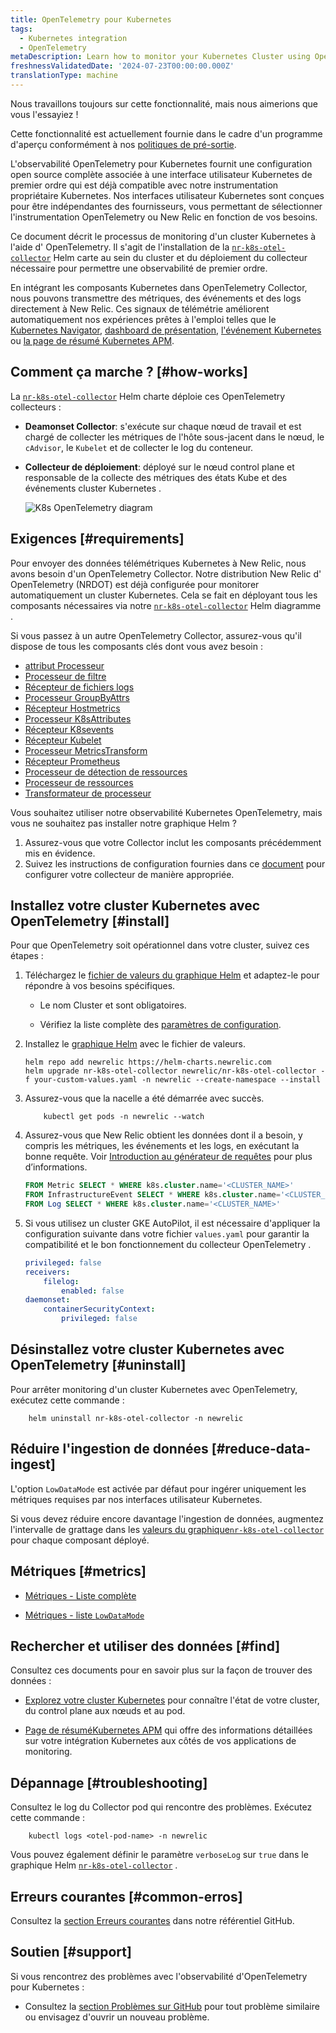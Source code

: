 ```yaml
---
title: OpenTelemetry pour Kubernetes
tags:
  - Kubernetes integration
  - OpenTelemetry
metaDescription: Learn how to monitor your Kubernetes Cluster using OpenTelemetry
freshnessValidatedDate: '2024-07-23T00:00:00.000Z'
translationType: machine
---
```


<Callout title="Aperçu">
  Nous travaillons toujours sur cette fonctionnalité, mais nous aimerions que vous l&apos;essayiez !

  Cette fonctionnalité est actuellement fournie dans le cadre d&apos;un programme d&apos;aperçu conformément à nos [politiques de pré-sortie](/docs/licenses/license-information/referenced-policies/new-relic-pre-release-policy).
</Callout>

L&apos;observabilité OpenTelemetry pour Kubernetes fournit une configuration open source complète associée à une interface utilisateur Kubernetes de premier ordre qui est déjà compatible avec notre instrumentation propriétaire Kubernetes. Nos interfaces utilisateur Kubernetes sont conçues pour être indépendantes des fournisseurs, vous permettant de sélectionner l&apos;instrumentation OpenTelemetry ou New Relic en fonction de vos besoins.

Ce document décrit le processus de monitoring d&apos;un cluster Kubernetes à l&apos;aide d&apos; OpenTelemetry. Il s&apos;agit de l&apos;installation de la [`nr-k8s-otel-collector`](https://github.com/newrelic/helm-charts/tree/master/charts/nr-k8s-otel-collector) Helm carte au sein du cluster et du déploiement du collecteur nécessaire pour permettre une observabilité de premier ordre.

En intégrant les composants Kubernetes dans OpenTelemetry Collector, nous pouvons transmettre des métriques, des événements et des logs directement à New Relic. Ces signaux de télémétrie améliorent automatiquement nos expériences prêtes à l&apos;emploi telles que le [Kubernetes Navigator](/docs/kubernetes-pixie/kubernetes-integration/understand-use-data/kubernetes-cluster-explorer/#navigator-preview), [dashboard de présentation](/docs/kubernetes-pixie/kubernetes-integration/understand-use-data/kubernetes-cluster-explorer/#cluster-overview-dashboard), [l&apos;événement Kubernetes ](/docs/kubernetes-pixie/kubernetes-integration/understand-use-data/kubernetes-cluster-explorer/#browse-your-kubernetes-events)ou [la page de résumé Kubernetes APM](/docs/apm/apm-ui-pages/monitoring/kubernetes-summary-page/).

## Comment ça marche ? [#how-works]

La [`nr-k8s-otel-collector`](https://github.com/newrelic/helm-charts/tree/master/charts/nr-k8s-otel-collector) Helm charte déploie ces OpenTelemetry collecteurs :

* **Deamonset Collector**: s&apos;exécute sur chaque nœud de travail et est chargé de collecter les métriques de l&apos;hôte sous-jacent dans le nœud, le `cAdvisor`, le `Kubelet` et de collecter le log du conteneur.

* **Collecteur de déploiement**: déployé sur le nœud control plane et responsable de la collecte des métriques des états Kube et des événements cluster Kubernetes .

  <img title="K8s OpenTelemetry diagram" alt="K8s OpenTelemetry diagram" src="/images/infrastructure_diagram_k8s-otel-stack.webp" />

## Exigences [#requirements]

Pour envoyer des données télémétriques Kubernetes à New Relic, nous avons besoin d&apos;un OpenTelemetry Collector. Notre distribution New Relic d&apos; OpenTelemetry (NRDOT) est déjà configurée pour monitorer automatiquement un cluster Kubernetes. Cela se fait en déployant tous les composants nécessaires via notre [`nr-k8s-otel-collector`](https://github.com/newrelic/helm-charts/tree/master/charts/nr-k8s-otel-collector) Helm diagramme .

Si vous passez à un autre OpenTelemetry Collector, assurez-vous qu&apos;il dispose de tous les composants clés dont vous avez besoin :

* [attribut Processeur](https://github.com/open-telemetry/opentelemetry-collector-contrib/tree/main/processor/attributesprocessor)
* [Processeur de filtre](https://github.com/open-telemetry/opentelemetry-collector-contrib/tree/main/processor/filterprocessor)
* [Récepteur de fichiers logs](https://github.com/open-telemetry/opentelemetry-collector-contrib/tree/main/receiver/filelogreceiver)
* [Processeur GroupByAttrs](https://github.com/open-telemetry/opentelemetry-collector-contrib/tree/main/processor/groupbyattrsprocessor)
* [Récepteur Hostmetrics](https://github.com/open-telemetry/opentelemetry-collector-contrib/tree/main/receiver/hostmetricsreceiver)
* [Processeur K8sAttributes](https://github.com/open-telemetry/opentelemetry-collector-contrib/tree/main/processor/k8sattributesprocessor)
* [Récepteur K8sevents](https://github.com/open-telemetry/opentelemetry-collector-contrib/tree/main/receiver/k8seventsreceiver)
* [Récepteur Kubelet](https://github.com/open-telemetry/opentelemetry-collector-contrib/tree/main/receiver/kubeletstatsreceiver)
* [Processeur MetricsTransform](https://github.com/open-telemetry/opentelemetry-collector-contrib/tree/main/processor/metricstransformprocessor)
* [Récepteur Prometheus](https://github.com/open-telemetry/opentelemetry-collector-contrib/tree/main/receiver/prometheusreceiver)
* [Processeur de détection de ressources](https://github.com/open-telemetry/opentelemetry-collector-contrib/tree/main/processor/resourcedetectionprocessor)
* [Processeur de ressources](https://github.com/open-telemetry/opentelemetry-collector-contrib/tree/main/processor/resourceprocessor)
* [Transformateur de processeur](https://github.com/open-telemetry/opentelemetry-collector-contrib/tree/main/processor/transformprocessor)

<Callout variant="tip">
  Vous souhaitez utiliser notre observabilité Kubernetes OpenTelemetry, mais vous ne souhaitez pas installer notre graphique Helm ?

  1. Assurez-vous que votre Collector inclut les composants précédemment mis en évidence.
  2. Suivez les instructions de configuration fournies dans ce [document](https://github.com/newrelic/helm-charts/blob/master/charts/nr-k8s-otel-collector/collector.md) pour configurer votre collecteur de manière appropriée.
</Callout>

## Installez votre cluster Kubernetes avec OpenTelemetry [#install]

Pour que OpenTelemetry soit opérationnel dans votre cluster, suivez ces étapes :

1. Téléchargez le [fichier de valeurs du graphique Helm](https://github.com/newrelic/helm-charts/tree/master/charts/nr-k8s-otel-collector/values.yaml#L20-L24) et adaptez-le pour répondre à vos besoins spécifiques.

   * Le nom Cluster et <InlinePopover type="licenseKey" />sont obligatoires.

   * Vérifiez la liste complète des [paramètres de configuration](https://github.com/newrelic/helm-charts/tree/master/charts/nr-k8s-otel-collector#values).

2. Installez le [graphique Helm](https://github.com/newrelic/helm-charts/tree/master/charts/nr-k8s-otel-collector) avec le fichier de valeurs.

   ```shell
   helm repo add newrelic https://helm-charts.newrelic.com
   helm upgrade nr-k8s-otel-collector newrelic/nr-k8s-otel-collector -f your-custom-values.yaml -n newrelic --create-namespace --install
   ```

3. Assurez-vous que la nacelle a été démarrée avec succès.

   ```shell
       kubectl get pods -n newrelic --watch
   ```

4. Assurez-vous que New Relic obtient les données dont il a besoin, y compris les métriques, les événements et les logs, en exécutant la bonne requête. Voir [Introduction au générateur de requêtes](/docs/query-your-data/explore-query-data/query-builder/introduction-query-builder/) pour plus d’informations.

   ```sql
   FROM Metric SELECT * WHERE k8s.cluster.name='<CLUSTER_NAME>'
   FROM InfrastructureEvent SELECT * WHERE k8s.cluster.name='<CLUSTER_NAME>'
   FROM Log SELECT * WHERE k8s.cluster.name='<CLUSTER_NAME>'
   ```

5. Si vous utilisez un cluster GKE AutoPilot, il est nécessaire d&apos;appliquer la configuration suivante dans votre fichier `values.yaml` pour garantir la compatibilité et le bon fonctionnement du collecteur OpenTelemetry .

   ```yaml
   privileged: false
   receivers:
       filelog:
           enabled: false
   daemonset:
       containerSecurityContext:
           privileged: false
   ```

## Désinstallez votre cluster Kubernetes avec OpenTelemetry [#uninstall]

Pour arrêter monitoring d&apos;un cluster Kubernetes avec OpenTelemetry, exécutez cette commande :

```shell
    helm uninstall nr-k8s-otel-collector -n newrelic
```

## Réduire l&apos;ingestion de données [#reduce-data-ingest]

L&apos;option `LowDataMode` est activée par défaut pour ingérer uniquement les métriques requises par nos interfaces utilisateur Kubernetes.

Si vous devez réduire encore davantage l&apos;ingestion de données, augmentez l&apos;intervalle de grattage dans les [valeurs du graphique`nr-k8s-otel-collector` ](https://github.com/newrelic/helm-charts/tree/master/charts/nr-k8s-otel-collector#values)pour chaque composant déployé.

## Métriques [#metrics]

* [Métriques - Liste complète](https://github.com/newrelic/helm-charts/tree/master/charts/nr-k8s-otel-collector/docs/metrics-full.md)

* [Métriques - liste `LowDataMode`](https://github.com/newrelic/helm-charts/tree/master/charts/nr-k8s-otel-collector/docs/metrics-lowDataMode.md)

## Rechercher et utiliser des données [#find]

Consultez ces documents pour en savoir plus sur la façon de trouver des données :

* [Explorez votre cluster Kubernetes](/docs/kubernetes-pixie/kubernetes-integration/understand-use-data/kubernetes-cluster-explorer/) pour connaître l&apos;état de votre cluster, du control plane aux nœuds et au pod.

* [Page de résuméKubernetes APM](/docs/apm/apm-ui-pages/monitoring/kubernetes-summary-page/) qui offre des informations détaillées sur votre intégration Kubernetes aux côtés de vos applications de monitoring.

## Dépannage [#troubleshooting]

Consultez le log du Collector pod qui rencontre des problèmes. Exécutez cette commande :

```shell
    kubectl logs <otel-pod-name> -n newrelic
```

Vous pouvez également définir le paramètre `verboseLog` sur `true` dans le graphique Helm [`nr-k8s-otel-collector`](https://github.com/newrelic/helm-charts/tree/master/charts/nr-k8s-otel-collector#values) .

## Erreurs courantes [#common-erros]

Consultez la [section Erreurs courantes](https://github.com/newrelic/helm-charts/tree/master/charts/nr-k8s-otel-collector#common-errors) dans notre référentiel GitHub.

## Soutien [#support]

Si vous rencontrez des problèmes avec l&apos;observabilité d&apos;OpenTelemetry pour Kubernetes :

* Consultez la [section Problèmes sur GitHub](https://github.com/newrelic/helm-charts/issues) pour tout problème similaire ou envisagez d&apos;ouvrir un nouveau problème.